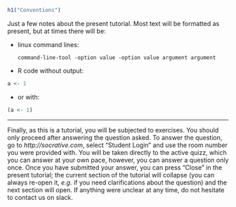 ```r
h1("Conventions")
```

Just a few notes about the present tutorial. Most text will be formatted
as present, but at times there will be:
  
- linux command lines:
  
    `command-line-tool -option value -option value argument argument`

- R code without output:
  
```r
a <- 1
```

-   or with:
```r
(a <- 1)
```

-----

Finally, as this is a tutorial, you will be subjected to exercises. You should 
only proceed after answering the question asked. To answer the question, go to
_http://socrative.com_, select "Student Login" and use the room number you were
provided with. You will be taken directly to the active quizz, which you can 
answer at your own pace, however, you can answer a question only once. Once you
have submitted your answer, you can press "Close" in the present tutorial; the
current section of the tutorial will collapse (you can always re-open it, _e.g._
if you need clarifications about the question) and the next section will open. 
If anything were unclear at any time, do not hesitate to contact us on slack.

